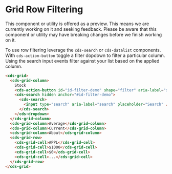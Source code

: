 
<Meta title="Data Grid (Preview)/Row Filtering" />

# Grid Row Filtering

<cds-alert-group status="warning" cds-layout="m-b:lg">
  <cds-alert>
    This component or utility is offered as a preview. This means we are currently working on it and seeking feedback.
    Please be aware that this component or utility may have breaking changes before we finish working on it.
  </cds-alert>
</cds-alert-group>

To use row filtering leverage the `cds-search` or `cds-datalist` components. With `cds-action-button`
toggle a filter dopdown to filter a particular column. Using the search input events
filter against your list based on the applied column.

<Story id="stories-grid--row-filtering" />

```html
<cds-grid>
  <cds-grid-column>
    Stock
    <cds-action-button id="id-filter-demo" shape="filter" aria-label="search available stocks"></cds-action-button>
    <cds-search hidden anchor="#id-filter-demo">
      <cds-search>
        <input type="search" aria-label="search" placeholder="Search" />
      </cds-search>
    </cds-dropdown>
  </cds-grid-column>
  <cds-grid-column>Average</cds-grid-column>
  <cds-grid-column>Current</cds-grid-column>
  <cds-grid-column>About</cds-grid-column>
  <cds-grid-row>
    <cds-grid-cell>APPL</cds-grid-cell>
    <cds-grid-cell>$1000</cds-grid-cell>
    <cds-grid-cell>$0</cds-grid-cell>
    <cds-grid-cell>...</cds-grid-cell>
  </cds-grid-row>
</cds-grid>
```
